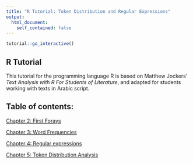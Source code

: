 ```yaml
---
title: "R Tutorial: Token Distribution and Regular Expressions"
output: 
  html_document:
    self_contained: false
---
```


```r
tutorial::go_interactive()
```

## R Tutorial

This tutorial for the programming language R is based on Matthew Jockers' 
*Text Analysis with R For Students of Literature*,
and adapted for students working with texts in Arabic script. 

## Table of contents: 

[Chapter 2: First Forays](./2_Load_Texts.html)

[Chapter 3: Word Frequencies](./3_Word_Frequencies.html)

[Chapter 4: Regular expressions](./4_Regex.html)

[Chapter 5: Token Distribution Analysis](./5_Token_Distribution_Analysis.html)



